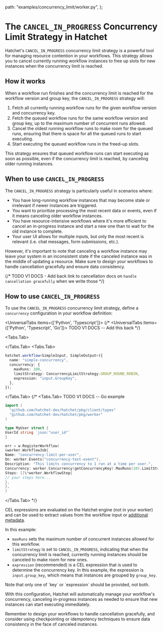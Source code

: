 
  path: "examples/concurrency_limit/worker.py",
};


# The `CANCEL_IN_PROGRESS` Concurrency Limit Strategy in Hatchet

Hatchet's `CANCEL_IN_PROGRESS` concurrency limit strategy is a powerful tool for managing resource contention in your workflows. This strategy allows you to cancel currently running workflow instances to free up slots for new instances when the concurrency limit is reached.

## How it works

When a workflow run finishes and the concurrency limit is reached for the workflow version and group key, the `CANCEL_IN_PROGRESS` strategy will:

1. Fetch all currently running workflow runs for the given workflow version and concurrency key.
2. Fetch the queued workflow runs for the same workflow version and group key, up to the maximum number of concurrent runs allowed.
3. Cancel the oldest running workflow runs to make room for the queued runs, ensuring that there is space for all the queued runs to start executing.
4. Start executing the queued workflow runs in the freed-up slots.

This strategy ensures that queued workflow runs can start executing as soon as possible, even if the concurrency limit is reached, by canceling older running instances.

## When to use `CANCEL_IN_PROGRESS`

The `CANCEL_IN_PROGRESS` strategy is particularly useful in scenarios where:

- You have long-running workflow instances that may become stale or irrelevant if newer instances are triggered.
- You want to prioritize processing the most recent data or events, even if it means canceling older workflow instances.
- You have resource-intensive workflows where it's more efficient to cancel an in-progress instance and start a new one than to wait for the old instance to complete.
- Your user UI allows for multiple inputs, but only the most recent is relevant (i.e. chat messages, form submissions, etc.).

However, it's important to note that canceling a workflow instance may leave your system in an inconsistent state if the canceled instance was in the middle of updating a resource. Make sure to design your workflows to handle cancellation gracefully and ensure data consistency.

{/* TODO V1 DOCS - Add back link to cancellation docs on `handle cancellation gracefully` when we write those */}

## How to use `CANCEL_IN_PROGRESS`

To use the `CANCEL_IN_PROGRESS` concurrency limit strategy, define a `concurrency` configuration in your workflow definition:

<UniversalTabs items={['Python', 'Typescript']}>
{/* <UniversalTabs items={['Python', 'Typescript', 'Go']}> TODO V1 DOCS -- Add this back */}

  <Tabs.Tab>

<GithubSnippet src={ConcurrencyPy} target="Workflow" />

  </Tabs.Tab>
  <Tabs.Tab>

```typescript
hatchet.workflow<SimpleInput, SimpleOutput>({
  name: "simple-concurrency",
  concurrency: {
    maxRuns: 100,
    limitStrategy: ConcurrencyLimitStrategy.GROUP_ROUND_ROBIN,
    expression: "input.GroupKey",
  },
});
```

  </Tabs.Tab>
  {/* <Tabs.Tab>
TODO V1 DOCS -- Go example
```go
import (
  "github.com/hatchet-dev/hatchet/pkg/client/types"
  "github.com/hatchet-dev/hatchet/pkg/worker"
)

type MyUser struct {
UserId string `json:"user_id"`
}

err = w.RegisterWorkflow(
&worker.WorkflowJob{
Name: "concurrency-limit-per-user",
On: worker.Events("concurrency-test-event"),
Description: "This limits concurrency to 1 run at a time per user.",
Concurrency: worker.Concurrency(getConcurrencyKey).MaxRuns(10).LimitStrategy(types.CancelInProgress),
Steps: []\*worker.WorkflowStep{
// your steps here...
},
},
)

```

  </Tabs.Tab> */}

 CEL expressions are evaluated on the Hatchet engine (not in your worker) and can be used to extract values from the workflow input or [additional metadata](../additional-metadata.mdx).


In this example:

- `maxRuns` sets the maximum number of concurrent instances allowed for this workflow.
- `limitStrategy` is set to `CANCEL_IN_PROGRESS`, indicating that when the concurrency limit is reached, currently running instances should be canceled to make room for new ones.
- `expression` (recommended) is a CEL expression that is used to determine the concurrency key. In this example, the expression is `input.group_key`, which means that instances are grouped by `group_key`.

</UniversalTabs>

<Callout type="info">
 Note that only one of `key` or `expression` should be provided, not both.
</Callout>

With this configuration, Hatchet will automatically manage your workflow's concurrency, canceling in-progress instances as needed to ensure that new instances can start executing immediately.

Remember to design your workflows to handle cancellation gracefully, and consider using checkpointing or idempotency techniques to ensure data consistency in the face of canceled instances.
```
